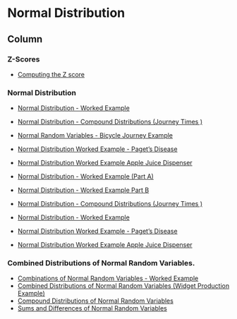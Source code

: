 Normal Distribution {data-navmenu="Probability Distributions"}
===========================================================

Column {.tabset}
-----------------------------------

### Z-Scores

* <a href = "https://youtu.be/HJ4DR79XRa8/"> Computing the Z score</a>


### Normal Distribution


* <a href = "https://youtu.be/Bq-ivONs-30/"> Normal Distribution - Worked Example</a>
* <a href = "https://youtu.be/jGzLUVFUgQ4/"> Normal Distribution - Compound Distributions (Journey Times )</a>
* <a href = "https://youtu.be/_Ob48DhL4Yo/"> Normal Random Variables - Bicycle Journey Example </a>
* <a href = "https://youtu.be/bF5iPYfHn1c/"> Normal Distribution Worked Example - Paget's Disease </a>
* <a href = "https://youtu.be/x0sPyyWAUTU/"> Normal Distribution Worked Example Apple Juice Dispenser<a>



* <a href="https://youtu.be/bIh0bdymY78/">	Normal Distribution  - Worked Example (Part A)	</a>	
* <a href="https://youtu.be/YidXgNUxSw4/">	Normal Distribution  - Worked Example Part B	</a>	
* <a href="https://youtu.be/jGzLUVFUgQ4/">	Normal Distribution - Compound Distributions (Journey Times )	</a>	
* <a href="https://youtu.be/Bq-ivONs-30/">	Normal Distribution - Worked Example	</a>	
* <a href="https://youtu.be/bF5iPYfHn1c/">	Normal Distribution Worked Example - Paget's Disease	</a>	
* <a href="https://youtu.be/x0sPyyWAUTU/">	Normal Distribution Worked Example Apple Juice Dispenser	</a>	



###  Combined Distributions of Normal Random Variables.


* <a href="https://youtu.be/8GduowZed24/">	Combinations of Normal Random Variables - Worked Example	</a>	
* <a href="https://youtu.be/hEFePdFKiLc/">	Combined Distributions of Normal Random Variables (Widget Production Example)	</a>	
* <a href="https://youtu.be/-oY_fDMBGgY/">	Compound Distributions of Normal Random Variables	</a>	
* <a href="https://youtu.be/Bm1Ztv-1oik/">	Sums and Differences of Normal Random Variables	</a>	


